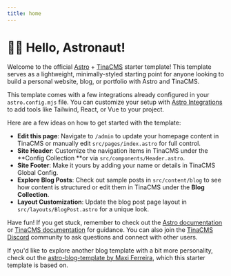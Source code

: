 ```yaml
---
title: home
---
```


# 🧑‍🚀 Hello, Astronaut!

Welcome to the official [Astro](https://astro.build/) + [TinaCMS](https://tina.io/) starter template! This template serves as a lightweight, minimally-styled starting point for anyone looking to build a personal website, blog, or portfolio with Astro and TinaCMS.

This template comes with a few integrations already configured in your `astro.config.mjs` file. You can customize your setup with [Astro Integrations](https://astro.build/integrations) to add tools like Tailwind, React, or Vue to your project.

Here are a few ideas on how to get started with the template:

* **Edit this page**: Navigate to `/admin` to update your homepage content in TinaCMS or manually edit `src/pages/index.astro` for full control.
* **Site Header**: Customize the navigation items in TinaCMS under the **Config Collection **or via `src/components/Header.astro`.
* **Site Footer**: Make it yours by adding your name or details in TinaCMS Global Config.
* **Explore Blog Posts**: Check out sample posts in `src/content/blog` to see how content is structured or edit them in TinaCMS under the **Blog Collection**.
* **Layout Customization**: Update the blog post page layout in `src/layouts/BlogPost.astro` for a unique look.

Have fun! If you get stuck, remember to check out the [Astro documentation](https://docs.astro.build/en/getting-started/) or [TinaCMS documentation](https://tina.io/docs) for guidance. You can also join the [TinaCMS Discord](https://discord.com/invite/zumN63Ybpf) community to ask questions and connect with other users.

If you'd like to explore another blog template with a bit more personality, check out the [astro-blog-template by Maxi Ferreira](https://github.com/MaxiFerreira/astro-blog-template), which this starter template is based on.
